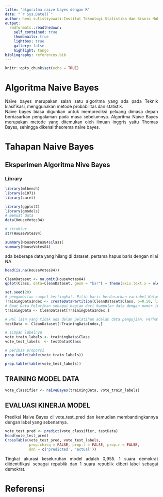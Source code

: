 ```yaml
---
title: "algoritma naive bayes dengan R"
date: "`r Sys.Date()`"
author: heni sulistiyowati-Institut Teknologi Statistika dan Bisnis Muhammadiyah
output:
  rmdformats::readthedown:
    self_contained: true
    thumbnails: true
    lightbox: true
    gallery: false
    highlight: tango
bibliography: references.bib
---
```


```{=html}
<style>
body{
text-align: justify}
</style>
```
```r
knitr::opts_chunk$set(echo = TRUE)
```

# Algoritma Naive Bayes
​Naïve bayes merupakan salah satu algoritma yang ada pada Teknik klasifikasi, menggunakan metode probabilitas dan statistik.  
Naïve bayes biasa digunkan untuk memprediksi peluang dimasa depan berdasarkan pengalaman pada masa sebelumnya.
Algoritma Naïve Bayes merupakan metode yang ditemukan oleh ilmuan inggris yaitu Thomas Bayes, sehingga dikenal theorema naïve bayes.

# Tahapan Naive Bayes

## Eksperimen Algoritma Nive Bayes
### Library
```r
library(mlbench)
library(e1071)
library(caret)

```
```r
library(ggplot2)
library(gmodels)
# memuat data
data(HouseVotes84)

# struktur
str(HouseVotes84)
```

```r
summary(HouseVotes84$Class)
summary(HouseVotes84)
```
ada beberapa data yang hilang di dataset. pertama hapus baris dengan nilai NA.
```r
head(is.na(HouseVotes84))

CleanDataset <- na.omit(HouseVotes84)
qplot(Class, data=CleanDataset, geom = "bar") + theme(axis.text.x = element_text(angle = 0, hjust = 2))

```

```r
set.seed(20)
# pengambilan sampel bertingkat. Pilih baris berdasarkan variabel Kelas sebagai strata
TrainingDataIndex <- createDataPartition(CleanDataset$Class, p=0.50, list = FALSE)
# Buat Data Pelatihan sebagai bagian dari kumpulan data dengan nomor indeks baris seperti yang diidentifikasi di atas dan semua kolom
trainingData <- CleanDataset[TrainingDataIndex,]

# Hal lain yang tidak ada dalam pelatihan adalah data pengujian. Perhatikan tanda - (minus)
testData <- CleanDataset[-TrainingDataIndex,]

# simpan labelnya
vote_train_labels <- trainingData$Class
vote_test_labels  <- testData$Class

# periksa proporsi
prop.table(table(vote_train_labels))

```

```r
prop.table(table(vote_test_labels))
```
## TRAINING MODEL DATA

```r
vote_classifier <- naiveBayes(trainingData, vote_train_labels)
```
## EVALUASI KINERJA MODEL

Prediksi Naive Bayes di vote_test_pred dan kemudian membandingkannya dengan label yang sebenarnya.

```r
vote_test_pred <- predict(vote_classifier, testData)
head(vote_test_pred)
CrossTable(vote_test_pred, vote_test_labels,
           prop.chisq = FALSE, prop.t = FALSE, prop.r = FALSE,
           dnn = c('predicted', 'actual'))
```
Tingkat akurasi keseluruhan model adalah 0,955. 1 suara demokrat diidentifikasi sebagai republik dan 1 suara republik diberi label sebagai demokrat.

# Referensi
